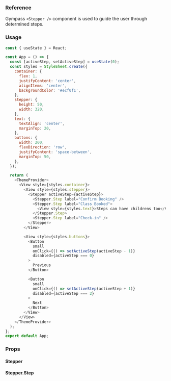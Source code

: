 ### Reference

Gympass `<Stepper />` component is used to guide the user through determined steps.

### Usage

```javascript type=expo state=true
const { useState } = React;

const App = () => {
  const [activeStep, setActiveStep] = useState(0);
  const styles = StyleSheet.create({
    container: {
      flex: 1,
      justifyContent: 'center',
      alignItems: 'center',
      backgroundColor: '#ecf0f1',
    },
    stepper: {
      height: 50,
      width: 320,
    },
    text: {
      textAlign: 'center',
      marginTop: 20,
    },
    buttons: {
      width: 200,
      flexDirection: 'row',
      justifyContent: 'space-between',
      marginTop: 50,
    },
  });

  return (
    <ThemeProvider>
      <View style={styles.container}>
        <View style={styles.stepper}>
          <Stepper activeStep={activeStep}>
            <Stepper.Step label="Confirm Booking" />
            <Stepper.Step label="Class Booked">
              <View style={styles.text}>Steps can have childrens too</View>
            </Stepper.Step>
            <Stepper.Step label="Check-in" />
          </Stepper>
        </View>

        <View style={styles.buttons}>
          <Button
            small
            onClick={() => setActiveStep(activeStep - 1)}
            disabled={activeStep === 0}
          >
            Previous
          </Button>

          <Button
            small
            onClick={() => setActiveStep(activeStep + 1)}
            disabled={activeStep === 2}
          >
            Next
          </Button>
        </View>
      </View>
    </ThemeProvider>
  );
};
export default App;
```

### Props

#### Stepper

<PropsTable component="Stepper" platform="native" />

#### Stepper.Step

<PropsTable component="Stepper.Step" platform="native" />
